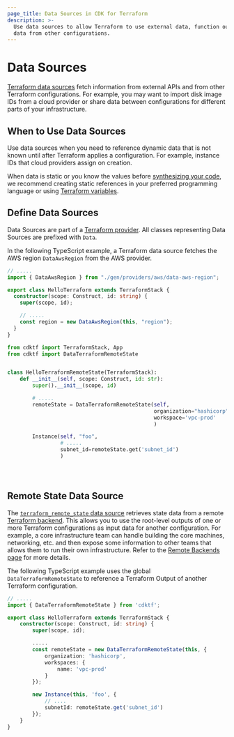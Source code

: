 ```yaml
---
page_title: Data Sources in CDK for Terraform
description: >-
  Use data sources to allow Terraform to use external data, function output, and
  data from other configurations.
---
```


# Data Sources

[Terraform data sources](/language/data-sources) fetch information from external APIs and from other Terraform configurations. For example, you may want to import disk image IDs from a cloud provider or share data between configurations for different parts of your infrastructure.

## When to Use Data Sources

Use data sources when you need to reference dynamic data that is not known until after Terraform applies a configuration. For example, instance IDs that cloud providers assign on creation.

When data is static or you know the values before [synthesizing your code](/cdktf/cli-reference/commands#synth), we recommend creating static references in your preferred programming language or using [Terraform variables](/cdktf/concepts/variables-and-outputs).

## Define Data Sources

Data Sources are part of a [Terraform provider](/cdktf/concepts/providers). All classes representing Data Sources are prefixed with `Data`.

In the following TypeScript example, a Terraform data source fetches the AWS region `DataAwsRegion` from the AWS provider.

<!-- #NEXT_CODE_BLOCK_SOURCE:python examples/python/documentation#data-sources-define-data-sources -->

<CodeTabs>

```typescript
// .....
import { DataAwsRegion } from "./gen/providers/aws/data-aws-region";

export class HelloTerraform extends TerraformStack {
  constructor(scope: Construct, id: string) {
    super(scope, id);

    // .....
    const region = new DataAwsRegion(this, "region");
  }
}
```

```python
from cdktf import TerraformStack, App
from cdktf import DataTerraformRemoteState


class HelloTerraformRemoteState(TerraformStack):
    def __init__(self, scope: Construct, id: str):
        super().__init__(scope, id)

        # .....
        remoteState = DataTerraformRemoteState(self,
                                               organization="hashicorp",
                                               workspace='vpc-prod'
                                               )

        Instance(self, "foo",
                 # .....
                 subnet_id=remoteState.get('subnet_id')
                 )


```

```java

```

```csharp

```

```go

```

</CodeTabs>

## Remote State Data Source

The [`terraform_remote_state` data source](/language/state/remote-state-data) retrieves state data from a remote [Terraform backend](/language/settings/backends). This allows you to use the root-level outputs of one or more Terraform configurations as input data for another configuration. For example, a core infrastructure team can handle building the core machines, networking, etc. and then expose some information to other teams that allows them to run their own infrastructure. Refer to the [Remote Backends page](/cdktf/concepts/remote-backends) for more details.

The following TypeScript example uses the global `DataTerraformRemoteState` to reference a Terraform Output of another Terraform configuration.

<!-- #NEXT_CODE_BLOCK_SOURCE:python examples/python/documentation#data-sources-remote-state-data-source -->

<CodeTabs>

```typescript
// .....
import { DataTerraformRemoteState } from 'cdktf';

export class HelloTerraform extends TerraformStack {
    constructor(scope: Construct, id: string) {
        super(scope, id);

        .....
        const remoteState = new DataTerraformRemoteState(this, {
            organization: 'hashicorp',
            workspaces: {
                name: 'vpc-prod'
            }
        });

        new Instance(this, 'foo', {
            // ....
            subnetId: remoteState.get('subnet_id')
        });
    }
}
```

```python

```

```java

```

```csharp

```

```go

```

</CodeTabs>
